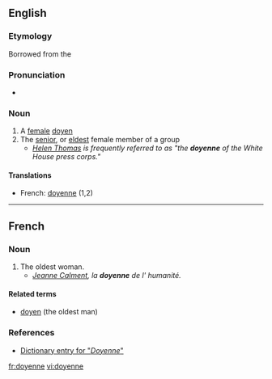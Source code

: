 ==English==

===Etymology===
Borrowed from the {{etyl|fr}}

===Pronunciation===
* {{rhymes|ɛn}}

===Noun===
{{en-noun}}

# A [[female]] [[doyen]]
# The [[senior]], or [[eldest]] female member of a group
#* ''[[w:Helen Thomas|Helen Thomas]] is frequently referred to as "the '''doyenne''' of the White House press corps."''

====Translations====
* French: [[doyenne]] {{f}} (1,2)

----

==French==

===Noun===
{{fr-noun|f}}

# The oldest woman.
#* ''[[w:Jeanne Calment|Jeanne Calment]], la '''doyenne''' de l' humanité.''

====Related terms====
* [[doyen]] (the oldest man)

===References===
* [http://www.bartleby.com/61/19/D0371900.html Dictionary entry for "''Doyenne''"]

[[fr:doyenne]]
[[vi:doyenne]]